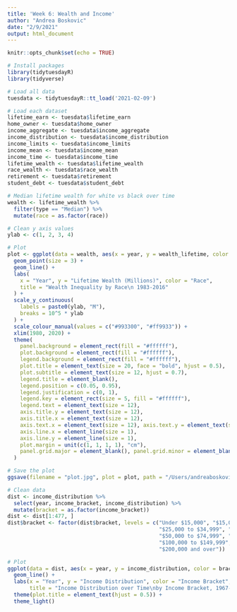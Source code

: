 ```yaml
---
title: 'Week 6: Wealth and Income'
author: "Andrea Boskovic"
date: "2/9/2021"
output: html_document
---
```


```r
knitr::opts_chunk$set(echo = TRUE)
```

```r
# Install packages
library(tidytuesdayR)
library(tidyverse)
```

```r
# Load all data
tuesdata <- tidytuesdayR::tt_load('2021-02-09')

# Load each dataset
lifetime_earn <- tuesdata$lifetime_earn
home_owner <- tuesdata$home_owner
income_aggregate <- tuesdata$income_aggregate
income_distribution <- tuesdata$income_distribution
income_limits <- tuesdata$income_limits
income_mean <- tuesdata$income_mean
income_time <- tuesdata$income_time
lifetime_wealth <- tuesdata$lifetime_wealth
race_wealth <- tuesdata$race_wealth
retirement <- tuesdata$retirement
student_debt <- tuesdata$student_debt
```

```r
# Median lifetime wealth for white vs black over time
wealth <- lifetime_wealth %>% 
  filter(type == "Median") %>%
  mutate(race = as.factor(race))

# Clean y axis values 
ylab <- c(1, 2, 3, 4)

# Plot
plot <- ggplot(data = wealth, aes(x = year, y = wealth_lifetime, color = race)) +
  geom_point(size = 3) +
  geom_line() +
  labs(
    x = "Year", y = "Lifetime Wealth (Millions)", color = "Race", 
    title = "Wealth Inequality by Race\n 1983-2016"
  ) +
  scale_y_continuous(
    labels = paste0(ylab, "M"),
    breaks = 10^5 * ylab
  ) +
  scale_colour_manual(values = c("#993300", "#ff9933")) +
  xlim(1980, 2020) +
  theme(
    panel.background = element_rect(fill = "#ffffff"),
    plot.background = element_rect(fill = "#ffffff"),
    legend.background = element_rect(fill = "#ffffff"), 
    plot.title = element_text(size = 20, face = "bold", hjust = 0.5),
    plot.subtitle = element_text(size = 12, hjust = 0.7),
    legend.title = element_blank(),
    legend.position = c(0.05, 0.95),
    legend.justification = c(0, 1),
    legend.key = element_rect(size = 5, fill = "#ffffff"),
    legend.text = element_text(size = 12),
    axis.title.y = element_text(size = 12),
    axis.title.x = element_text(size = 12),
    axis.text.x = element_text(size = 12), axis.text.y = element_text(size = 12),
    axis.line.x = element_line(size = 1),
    axis.line.y = element_line(size = 1),
    plot.margin = unit(c(1, 1, 1, 1), "cm"),
    panel.grid.major = element_blank(), panel.grid.minor = element_blank()
  )

# Save the plot
ggsave(filename = "plot.jpg", plot = plot, path = "/Users/andreaboskovic/Desktop/tidy_tuesday/tidy_tuesday/2021", dpi=300)
```

```r
# Clean data
dist <- income_distribution %>%
  select(year, income_bracket, income_distribution) %>%
  mutate(bracket = as.factor(income_bracket))
dist <- dist[1:477, ]
dist$bracket <- factor(dist$bracket, levels = c("Under $15,000", "$15,000 to $24,999", 
                                                "$25,000 to $34,999", "$35,000 to $49,999", 
                                                "$50,000 to $74,999", "$75,000 to $99,999", 
                                                "$100,000 to $149,999", "$150,000 to $199,999",
                                                "$200,000 and over"))

# Plot
ggplot(data = dist, aes(x = year, y = income_distribution, color = bracket)) +
  geom_line() + 
  labs(x = "Year", y = "Income Distribution", color = "Income Bracket",
       title = "Income Distribution over Time\nby Income Bracket, 1967-2019") + 
  theme(plot.title = element_text(hjust = 0.5)) +
  theme_light()
```



